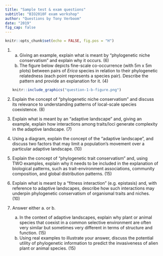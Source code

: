 ```yaml
---
title: "Sample test & exam questions"
subtitle: "BIO2010F exam workshop"
author: "Questions by Tony Verboom"
date: "2019"
fig_cap: false
---
```


```r
knitr::opts_chunk$set(echo = FALSE, fig.pos = "H")
```

1. 
    a. Giving an example, explain what is meant by "phylogenetic niche conservatism" and explain why it occurs. \hfill (6)
    b. The figure below depicts fine-scale co-occurrence (with 5m x 5m plots) between pairs of _Erica_ species in relation to their phylogenetic relatedness (each point represents a species pair). Describe the pattern and provide an explanation for it. \hfill (4)
	```r
	knitr::include_graphics("question-1-b-figure.png")
	```

2. Explain the concept of "phylogenetic niche conservatism" and discuss its relevance to understanding patterns of local-scale species coexistence. \hfill (8)

3. Explain what is meant by an "adaptive landscape" and, giving an example, explain how interactions among traits/loci generate complexity in the adaptive landscape. \hfill (7)

4. Using a diagram, explain the concept of the "adaptive landscape", and discuss two factors that may limit a population's movement over a particular adaptive landscape. \hfill (10)

5. Explain the concept of "phylogenetic trait conservatism" and, using TWO examples, explain why it needs to be included in the explanation of biological patterns, such as trait-environment associations, community composition, and global distribution patterns. \hfill (15)

6. Explain what is meant by a "fitness interaction" (e.g. epistasis) and, with reference to adaptive landscapes, describe how such interactions may underpin phylogenetic conservatism of organismal traits and niches. \hfill (10)

7. Answer either a. or b.
	a. In the context of adaptive landscapes, explain why plant or animal species that coexist in a common selective environment are often very similar but sometimes very different in terms of structure and function. \hfill (15)
	b. Using real examples to illustrate your answer, discuss the potential utility of phylogenetic information to predict the invasiveness of alien plant or animal species. \hfill (15)
